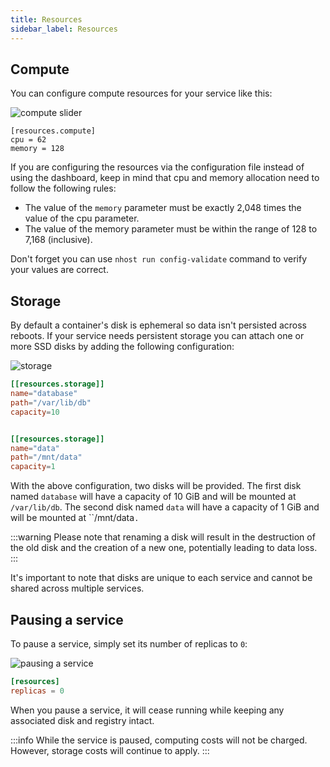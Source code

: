 ```yaml
---
title: Resources
sidebar_label: Resources
---
```




## Compute

You can configure compute resources for your service like this:

<Tabs groupId="package-manager">
  <TabItem value="dashboard" label="dashboard" default>


![compute slider](/img/run/resources_1.png)

  </TabItem>
  <TabItem value="toml" label="toml">

```
[resources.compute]
cpu = 62
memory = 128
```

  </TabItem>
</Tabs>

If you are configuring the resources via the configuration file instead of using the dashboard, keep in mind that cpu and memory allocation need to follow the following rules:

* The value of the `memory` parameter must be exactly 2,048 times the value of the cpu parameter.
* The value of the memory parameter must be within the range of 128 to 7,168 (inclusive).

Don't forget you can use `nhost run config-validate` command to verify your values are correct.

## Storage

By default a container's disk is ephemeral so data isn't persisted across reboots. If your service needs persistent storage you can attach one or more SSD disks by adding the following configuration:

<Tabs groupId="package-manager">
  <TabItem value="dashboard" label="dashboard" default>


![storage](/img/run/resources_2.png)

  </TabItem>
  <TabItem value="toml" label="toml">

``` toml
[[resources.storage]]
name="database"
path="/var/lib/db"
capacity=10


[[resources.storage]]
name="data"
path="/mnt/data"
capacity=1
```
  </TabItem>
</Tabs>


With the above configuration, two disks will be provided. The first disk named `database` will have a capacity of 10 GiB and will be mounted at `/var/lib/db`. The second disk named `data` will have a capacity of 1 GiB and will be mounted at ``/mnt/data`.`

:::warning
Please note that renaming a disk will result in the destruction of the old disk and the creation of a new one, potentially leading to data loss.
:::

It's important to note that disks are unique to each service and cannot be shared across multiple services.


## Pausing a service

To pause a service, simply set its number of replicas to `0`:

<Tabs groupId="package-manager">
  <TabItem value="dashboard" label="dashboard" default>


![pausing a service](/img/run/resources_3.png)

  </TabItem>
  <TabItem value="toml" label="toml">

```toml
[resources]
replicas = 0
```

  </TabItem>
</Tabs>

When you pause a service, it will cease running while keeping any associated disk and registry intact.

:::info
While the service is paused, computing costs will not be charged. However, storage costs will continue to apply.
:::
